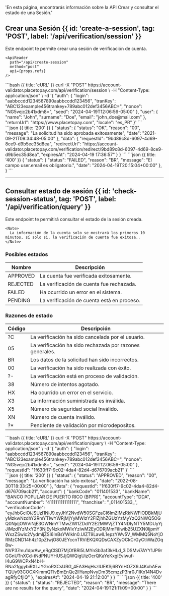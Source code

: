   'En esta página, encontrarás información sobre la API Crear y consultar el estado de una Sesión.'


## Crear una Sesión {{ id: 'create-a-session', tag: 'POST', label: '/api/verification/session' }}

<Row>
  <Col>
    Este endpoint te permite crear una sesión de verificación de cuenta.

    <ApiReader
      path="/api/create-session"
      method="post"
      api={props.refs}
    />

  </Col>
  <Col sticky>
    <CodeGroup title="Solicitud" tag="POST" label="/api/session">
    ```bash {{ title: 'cURL' }}
    curl -X "POST" https://account-validator.placetopay.com/api/verification/session \
      -H "Content-Type: application/json" \
      -d '{
          "auth": {
            "login": "aabbccdd1234567890aabbccdd123456",
            "tranKey": "ABC123example456trankey+789abc012def3456ABC=",
            "nonce": "NG5vejc2b41xdm8=",
            "seed": "2024-04-19T12:06:56-05:00"
          },
          "user": {
            "name": "John",
            "surname": "Doe",
            "email": "john_doe@mail.com"
          },
          "returnUrl": "https://www.placetopay.com",
          "locale": "es_PR"
      }'
    ```
    </CodeGroup>
  </Col>
</Row>

<Row>
  <Col>
    <ApiReader
      path="/api/create-session"
      method="post"
      type="response"
      api={props.refs}
    />
  </Col>

  <Col sticky>
    <br />
    <CodeGroup title="Respuesta">
    ```json {{ title: '200' }}
    {
      "status": {
        "status": "OK",
        "reason": "00",
        "message": "La solicitud ha sido aprobada exitosamente",
        "date": "2021-09-21T09:34:48-05:00"
      },
      "data": {
        "requestId": "9bd89c8d-6097-4d69-8ce9-d9b5ec35d8ea",
        "redirectUrl": "https://account-validator.placetopay.com/verification/redirect/9bd89c8d-6097-4d69-8ce9-d9b5ec35d8ea",
        "expiresAt": "2024-04-19 17:36:57"
      }
    }
    ```
    ```json {{ title: '400' }}
    {
      "status": {
        "status": "FAILED",
        "reason": "BR",
        "message": "El campo user.email es obligatorio.",
        "date": "2024-04-19T20:15:04+00:00"
      },
    }
    ```
    </CodeGroup>
  </Col>
</Row>

---

## Consultar estado de  sesión {{ id: 'check-session-status', tag: 'POST', label: '/api/verification/query' }}

   Este endpoint te permitirá consultar el estado de la sesión creada.

    <Note>
      La información de la cuenta solo se mostrará los primeros 10 minutos, sí solo si, la verificación de cuenta fue exitosa..
    </Note>

 ### Posibles estados

 Nombre | Descripción
 ---------|----------
  APPROVED | La cuenta fue verificada exitosamente.
  REJECTED | La verificación de cuenta fue rechazada.
  FAILED | Ha ocurrido un error en el sistema.
  PENDING | La verificación de cuenta está en proceso.


  ### Razones de estado

  Código | Descripción
  ---------|----------
   ?C | La verificación ha sido cancelada por el usuario.
   05 | La verificación ha sido rechazada por razones generales.
   BR | Los datos de la solicitud han sido incorrectos.
   00 | La verificación ha sido realizada con éxito.
   ?- | La verificación está en proceso de validación.
   38 | Número de intentos agotado.
   HX | Ha ocurrido un error en el servicio.
   X3 | La información suministrada es inválida.
   X5 | Número de seguridad social Inválido.
   XN | Número de cuenta inválido.
   ?* | Pendiente de validación por microdepositos.

<Row>
  <Col>
    <ApiReader
      path="/api/check-session-status"
      method="post"
      api={props.refs}
    />
  </Col>

   <Col sticky>
      <CodeGroup title="Solicitud" tag="POST" label="api/verification/query">
      ```bash {{ title: 'cURL' }}
      curl -X "POST" https://account-validator.placetopay.com/api/verification/query \
        -H "Content-Type: application/json" \
        -d '{
              "auth": {
                "login": "aabbccdd1234567890aabbccdd123456",
                "tranKey": "ABC123example456trankey+789abc012def3456ABC=",
                "nonce": "NG5vejc2b41xdm8=",
                "seed": "2024-04-19T12:06:56-05:00"
              },
              "requestId": "1f630ff7-9c02-4da4-82d4-d676709acb21"
        }'
      ```
      </CodeGroup>
    </Col>
</Row>

<Row>
  <Col>
    <ApiReader
      path="/api/check-session-status"
      method="post"
      type="response"
      api={props.refs}
    />
  </Col>

  <Col sticky>
    <br />
    <CodeGroup title="Respuesta">
    ```json {{ title: '200' }}
    {
      "status": {
        "status": "APPROVED",
        "reason": "00",
        "message": "La verificación ha sido exitosa",
        "date": "2022-08-30T18:33:25+00:00"
      },
      "data": {
        "requestId": "1f630ff7-9c02-4da4-82d4-d676709acb21",
        "account": {
          "bankCode": "011401533",
          "bankName": "BANCO POPULAR DE PUERTO RICO (BPPR)",
          "accountType": "DDA",
          "accountNumber": "4111111111111111",
          "franchise": "_011401533_",
          "verificationCode": "eyJhbGciOiJSUzI1NiJ9.eyJhY2NvdW50SGFzaCI6ImZlMzRkNWFiODBkMjUyMzkwNzdhY2RmYTIwYWRjMjYyMWIzY2FlZjhhZGUzYzMyYzQ2NWQ5OGQ0NjdjOWViNjE3OWNmYTMwZWI1ZDdlY2E2MWVjZTY4NDIyNTY5MDUyYjJiMzdlYzMxY2Y3NjEyNzkxMWIxYzIwM2EyODRjMmFiIiwib25UZXN0IjpmYWxzZSwic2VydmljZSI6InBsYWlkIn0.UlZT9LawlL1epzYWv5V_WMMQ5NoYjORMzCND14h4z10pZtwjO80JEYccnTRViEKQXQDsCAXZyOCkCrGyCtliWaZOq8w-NVP37mu1dprAw_eRgClSD7MjOfBRl5LMYnSb3af3kHLd_3lDSMvi7AYY1JP9rGGnUTnXCd-tNdPNUYHUSJjQWQigUizOcrQKaYeKxgiEvIwuf-I4uG9WCPxN4bH-RNa2fggybiRXLJYGroRXCsURG_4EA3HqHszIUEKSj6BYnHOZX9J4KohAEwTQUy93COCXKimmQTlvBmEnQe2llYanpNvyDm35cmzzP3hr0J1IKx14N4DvagRfyCfjIQ"
        },
        "expiresAt": "2024-04-19 21:12:00"
      }
    }
    ```
    ```json {{ title: '400' }}
    {
      "status": {
        "status": "REJECTED",
        "reason": "BR",
        "message": "There are no results for the query",
        "date": "2024-04-19T21:11:09+00:00"
      }
    }
    ```
    </CodeGroup>
  </Col>
</Row>

